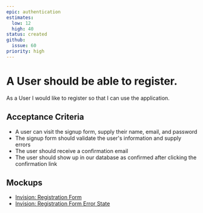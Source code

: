 ```yaml
---
epic: authentication
estimates:
  low: 12
  high: 40
status: created
github:
  issue: 60
priority: high
---
```

# A User should be able to register.

As a User I would like to register so that I can use the application.

## Acceptance Criteria

*   A user can visit the signup form, supply their name, email, and password
*   The signup form should validate the user's information and supply errors
*   The user should receive a confirmation email
*   The user should show up in our database as confirmed after clicking the confirmation link

## Mockups

*   [Invision: Registration Form](https://invisionapp.com)
*   [Invision: Registration Form Error State](https://invisionapp.com)
